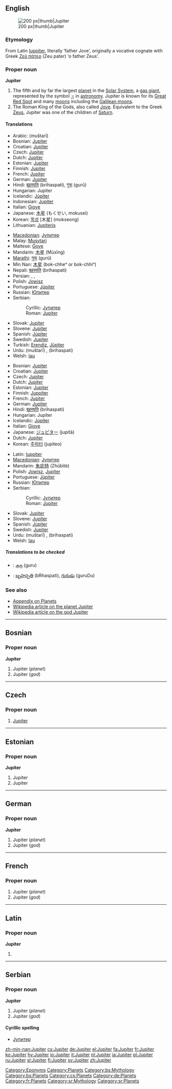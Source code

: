 {{wikipedia}}
{{see|Júpiter}}
==English==
[[Image:Jupiter.jpg|200 px|thumb|Jupiter]]

===Etymology===
From Latin [[Iuppiter]], literally ‘father Jove’, originally a vocative cognate with Greek [[Ζεύς πάτερ|Ζεῦ πάτερ]] (Zeu pater) ‘o father Zeus’.

===Proper noun===
'''Jupiter'''

# The fifth and by far the largest [[planet]] in the [[Solar System]], a [[gas giant]], represented by the symbol [[♃]] in [[astronomy]]. Jupiter is known for its [[Great Red Spot]] and many [[moon]]s including the [[Galilean moons]].
# The Roman King of the Gods, also called [[Jove]]. Equivalent to the Greek [[Zeus]], Jupiter was one of the children of [[Saturn]].

====Translations====
{{trans-top|planet}}
* Arabic: {{ARchar|[[مشتري|مُشْتَرِي]]}} (muštarī)
* Bosnian: [[#Bosnian|Jupiter]] {{m}}
* Croatian: [[#Croatian|Jupiter]] {{m}}
* Czech: [[#Czech|Jupiter]] {{m}}
* Dutch: [[#Dutch|Jupiter]]
* Estonian: [[#Estonian|Jupiter]]
* Finnish: [[#Finnish|Jupiter]]
* French: [[#French|Jupiter]] {{f}}
* German: [[#German|Jupiter]] {{m}}
* Hindi: [[बृहस्पति]] (brihaspati), [[गुरू]] (gurū)
* Hungarian: Jupiter
* Icelandic: [[Júpíter]] {{m}}
* Indonesian: [[#Indonesian|Jupiter]]
* Italian: [[Giove]]
* Japanese: [[木星]] (もくせい, mokusei)
* Korean: [[목성]] [木星] (mokseong)
* Lithuanian: [[Jupiteris]] {{m}}
{{trans-mid}}
* [[Macedonian]]: [[Јупитер]] {{m}}
* Malay: [[Musytari]]
* Maltese: [[Ġove]]
* Mandarin: [[木星]] (Mùxīng)
* [[Marathi]]: [[गुरू]] (gurū)
* Min Nan: [[木星]] (bo{{unicode|̍}}k-chheⁿ or bo{{unicode|̍}}k-chhiⁿ)
* Nepali: [[बृहस्पति]] (brihaspati)
* Persian: {{FAchar|[[برجیس]]}}, {{FAchar|[[مشتری]]}}, {{FAchar|[[هرمز]]}}
* Polish: [[Jowisz]] {{m}}
* Portuguese: [[Júpiter]] {{m}}
* Russian: [[Юпитер]] {{m}}
* Serbian:
*: Cyrillic: [[Јупитер]] {{m}}
*: Roman: [[#Serbian|Jupiter]] {{m}}
* Slovak: [[Jupiter#Slovak|Jupiter]] {{m}}
* Slovene: [[#Slovene|Jupiter]] {{m}}
* Spanish: [[Júpiter]] {{m}}
* Swedish: [[#Swedish|Jupiter]]
* Turkish: [[Erendiz]], [[Jüpiter]]
* Urdu: {{URchar|[[مشتری]]}} (muštarī) {{m}}, {{URchar|[[برہسپت]]}} (brihaspati) {{m}}
* Welsh: [[Iau]] {{m}}
{{trans-bottom}}

{{trans-top|god}}
* Bosnian: [[#Bosnian|Jupiter]] {{m}}
* Croatian: [[#Croatian|Jupiter]] {{m}}
* Czech: [[#Czech|Jupiter]] {{m}}
* Dutch: [[#Dutch|Jupiter]]
* Estonian: [[#Estonian|Jupiter]]
* Finnish: [[Juppiter]]
* French: [[#French|Jupiter]] {{m}}
* German: [[#German|Jupiter]] {{m}}
* Hindi: [[बृहस्पति]] (brihaspati)
* Hungarian: Jupiter
* Icelandic: [[Júpíter]] {{m}}
* Italian: [[Giove]]
* Japanese: [[ジュピター]] (jupitā)
* Dutch: [[#Dutch|Jupiter]]
* Korean: [[주피터]] (jupiteo)
{{trans-mid}}
* Latin: [[Iuppiter]] {{m}}
* [[Macedonian]]: [[Јупитер]] {{m}}
* Mandarin: [[朱庇特]] (Zhūbìtè)
* Polish: [[Jowisz]], [[#Polish|Jupiter]] {{m}}
* Portuguese: [[Júpiter]] {{m}}
* Russian: [[Юпитер]] {{m}}
* Serbian:
*: Cyrillic: [[Јупитер]] {{m}}
*: Roman: [[#Serbian|Jupiter]] {{m}}
* Slovak: [[Jupiter#Slovak|Jupiter]] {{m}}
* Slovene: [[#Slovene|Jupiter]] {{m}}
* Spanish: [[Júpiter]] {{m}}
* Swedish: [[#Swedish|Jupiter]]
* Urdu: {{URchar|[[مشتری]]}} (muštarī) {{m}}, {{URchar|[[برہسپت]]}} (brihaspati) {{m}}
* Welsh: [[Iau]] {{m}}
{{trans-bottom}}

=====Translations to be checked=====
{{checktrans}}
* {{ttbc|Tamil}}: [[குரு]] (guru)
* {{ttbc|Telugu}}: [[బృహస్పతి]] (bRhaspati), [[గురుడు]] (guruDu)

===See also===
* [[Appendix:Planets|Appendix on Planets]]
* [[w:Jupiter| Wikipedia article on the planet Jupiter]]
* [[w:Jupiter (god)| Wikipedia article on the god Jupiter]]

[[Category:Eponyms]]
[[Category:Planets]]

----

==Bosnian==

===Proper noun===
'''Jupiter''' {{m}}

# Jupiter (''planet'')
# Jupiter (''god'')

[[Category:bs:Mythology]]
[[Category:bs:Planets]]

----

==Czech==

===Proper noun===
{{cs-proper noun|g=m}}

# [[#English|Jupiter]]

[[Category:cs:Planets]]

----

==Estonian==

===Proper noun===
'''Jupiter'''

# Jupiter {{et-planet}}
# Jupiter {{et-god}}

{{planeedid}}

----

==German==

===Proper noun===
'''Jupiter''' {{m}}

# Jupiter (''planet'')
# Jupiter (''god'')

[[Category:de:Planets]]

----
==French==

===Proper noun===
{{infl|fr|proper noun|g=m}}

# Jupiter (''planet'')
# Jupiter (''god'')

[[Category:fr:Planets]]

----

==Latin==

===Proper noun===
'''Jupiter'''

# {{alternative spelling of|lang=Latin|Iuppiter}}

----

==Serbian==

===Proper noun===
'''Jupiter''' {{m}}

# Jupiter (''planet'')
# Jupiter (''god'')

====Cyrillic spelling====
* [[Јупитер]]

[[Category:sr:Mythology]]
[[Category:sr:Planets]]

[[zh-min-nan:Jupiter]]
[[cs:Jupiter]]
[[de:Jupiter]]
[[el:Jupiter]]
[[fa:Jupiter]]
[[fr:Jupiter]]
[[ko:Jupiter]]
[[hy:Jupiter]]
[[io:Jupiter]]
[[it:Jupiter]]
[[nl:Jupiter]]
[[ja:Jupiter]]
[[pl:Jupiter]]
[[ru:Jupiter]]
[[sl:Jupiter]]
[[fi:Jupiter]]
[[sv:Jupiter]]
[[zh:Jupiter]]